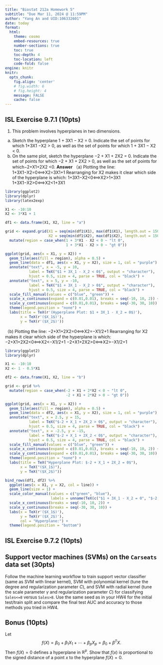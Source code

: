 ```yaml
---
title: "Biostat 212a Homework 5"
subtitle: "Due Mar 11, 2024 @ 11:59PM"
author: "Yang An and UID:106332601"
date: today
format:
  html:
    theme: cosmo
    embed-resources: true
    number-sections: true
    toc: true
    toc-depth: 4
    toc-location: left
    code-fold: false
engine: knitr
knitr:
  opts_chunk: 
    fig.align: 'center'
    # fig.width: 6
    # fig.height: 4
    message: FALSE
    cache: false
---
```


## ISL Exercise 9.7.1 (10pts)
1. This problem involves hyperplanes in two dimensions.
(a) Sketch the hyperplane 1 + 3X1 − X2 = 0. Indicate the set of points for 
which 1+3X1 −X2 > 0, as well as the set of points for which 1 + 3X1 − X2 < 0.
(b) On the same plot, sketch the hyperplane −2 + X1 + 2X2 = 0. Indicate the 
set of points for which −2 + X1 + 2X2 > 0, as well as the set of points for
which−2+X1+2X2 <0.
**Answer**
（a)
Plotting the line: 1+3X1−X2=0⟺X2=3X1+1
Rearranging for X2 makes it clear which side of the hyperplane is which:
1+3X1−X2<0⟺X2>1+3X1
1+3X1−X2>0⟺X2<1+3X1
```r
library(ggplot2)
library(dplyr)
library(latex2exp)

X1 <- -10:10
X2 <- 3*X1 + 1

df1 <- data.frame(X1, X2, line = "a")

grid <- expand.grid(X1 = seq(min(df1$X1), max(df1$X1), length.out = 150), 
                    X2 = seq(min(df1$X2), max(df1$X2), length.out = 150)) %>%
  mutate(region = case_when(1 + 3*X1 - X2 < 0 ~ "lt 0", 
                            1 + 3*X1 - X2 > 0 ~ "gt 0"))

ggplot(grid, aes(x = X1, y = X2)) + 
  geom_tile(aes(fill = region), alpha = 0.5) + 
  geom_line(data = df1, aes(x = X1, y = X2), size = 1, col = "purple") + 
  annotate("text", x = -5, y = 10, 
           label = TeX("$1 + 3X_1 - X_2 < 0$", output = "character"),
           hjust = 0.5, size = 4, parse = TRUE, col = "black") + 
  annotate("text", x = 5, y = -10, 
           label = TeX("$1 + 3X_1 - X_2 > 0$", output = "character"),
           hjust = 0.5, size = 4, parse = TRUE, col = "black") + 
  scale_fill_manual(values = c("blue", "green")) +
  scale_x_continuous(expand = c(0.01,0.01), breaks = seq(-10, 10, 2)) +
  scale_y_continuous(expand = c(0.01,0.01), breaks = seq(-30, 30, 10)) +
  theme(legend.position = "none") + 
  labs(title = TeX(r'(Hyperplane Plot: $1 + 3X_1 - X_2 = 0$)'), 
       x = TeX(r'($X_1$)'), 
       y = TeX(r'($X_2$)'))


```
（b)
Plotting the line: −2+X1+2X2=0⟺X2=−X1/2+1
Rearranging for X2 makes it clear which side of the hyperplane is which:
−2+X1+2X2<0⟺X2<−X1/2+1
−2+X1+2X2>0⟺X2>−X1/2+1
```r
library(ggplot2)
library(dplyr)

X1 <- -10:10
X2 <- 1 - 0.5*X1

df2 <- data.frame(X1, X2, line = "b")

grid <- grid %>%
  mutate(region = case_when(-2 + X1 + 2*X2 < 0 ~ "lt 0", 
                            -2 + X1 + 2*X2 > 0 ~ "gt 0"))

ggplot(grid, aes(x = X1, y = X2)) + 
  geom_tile(aes(fill = region), alpha = 0.5) + 
  geom_line(data = df2, aes(x = X1, y = X2), size = 1, col = "purple") + 
  annotate("text", x = 2.5, y = 15, 
           label = TeX("$-2 + X_1 + 2X_2 > 0$", output = "character"),
           hjust = 0.5, size = 4, parse = TRUE, col = "black") + 
  annotate("text", x = -2.5, y = -15, 
           label = TeX("$-2 + X_1 + 2X_2 < 0$", output = "character"),
           hjust = 0.5, size = 4, parse = TRUE, col = "black") + 
  scale_fill_manual(values = c("blue", "green")) +
  scale_x_continuous(expand = c(0.01,0.01), breaks = seq(-10, 10, 2)) +
  scale_y_continuous(expand = c(0.01,0.01), breaks = seq(-30, 30, 10)) +
  theme(legend.position = "none") + 
  labs(title = TeX("Hyperplane Plot: $-2 + X_1 + 2X_2 = 0$"), 
       x = TeX("($X_1$)"), 
       y = TeX("($X_2$)"))

```
```r
bind_rows(df1, df2) %>%
  ggplot(aes(x = X1, y = X2, col = line)) + 
  geom_line(size = 1) + 
  scale_color_manual(values = c("green", "blue"), 
                     labels = unname(TeX(c("$1 + 3X_1 - X_2 = 0", "$-2 + X_1 + 2X_2 = 0")))) + 
  scale_x_continuous(breaks = seq(-10, 10, 2)) +
  scale_y_continuous(breaks = seq(-30, 30, 10)) +
  labs(x = TeX(r'($X_1$)'), 
       y = TeX(r'($X_2$)'), 
       col = "Hyperplane:") + 
  theme(legend.position = "bottom")
```
## ISL Exercise 9.7.2 (10pts)

## Support vector machines (SVMs) on the `Carseats` data set (30pts)

Follow the machine learning workflow to train support vector classifier (same as SVM with linear kernel), SVM with polynomial kernel (tune the degree and regularization parameter $C$), and SVM with radial kernel (tune the scale parameter $\gamma$ and regularization parameter $C$) for classifying `Sales<=8` versus `Sales>8`. Use the same seed as in your HW4 for the initial test/train split and compare the final test AUC and accuracy to those methods you tried in HW4.

## Bonus (10pts)

Let
$$
f(X) = \beta_0 + \beta_1 X_1 + \cdots + \beta_p X_p = \beta_0 + \beta^T X. 
$$
Then $f(X)=0$ defines a hyperplane in $\mathbb{R}^p$. Show that $f(x)$ is proportional to the signed distance of a point $x$ to the hyperplane $f(X) = 0$. 
